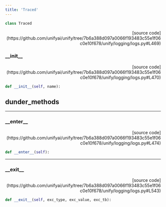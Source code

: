 ```yaml
---
title: 'Traced'
---
```


```python
class Traced
```

<p align="right">[source code](https://github.com/unifyai/unify/tree/7b6a388d097a0066f193483c55e1f06c0e10f678/unify/logging/logs.py#L469)</p>



### \_\_init\_\_

<p align="right">[source code](https://github.com/unifyai/unify/tree/7b6a388d097a0066f193483c55e1f06c0e10f678/unify/logging/logs.py#L470)</p>

```python
def __init__(self, name):
```



## dunder_methods

---

### \_\_enter\_\_

<p align="right">[source code](https://github.com/unifyai/unify/tree/7b6a388d097a0066f193483c55e1f06c0e10f678/unify/logging/logs.py#L474)</p>

```python
def __enter__(self):
```



---

### \_\_exit\_\_

<p align="right">[source code](https://github.com/unifyai/unify/tree/7b6a388d097a0066f193483c55e1f06c0e10f678/unify/logging/logs.py#L543)</p>

```python
def __exit__(self, exc_type, exc_value, exc_tb):
```

